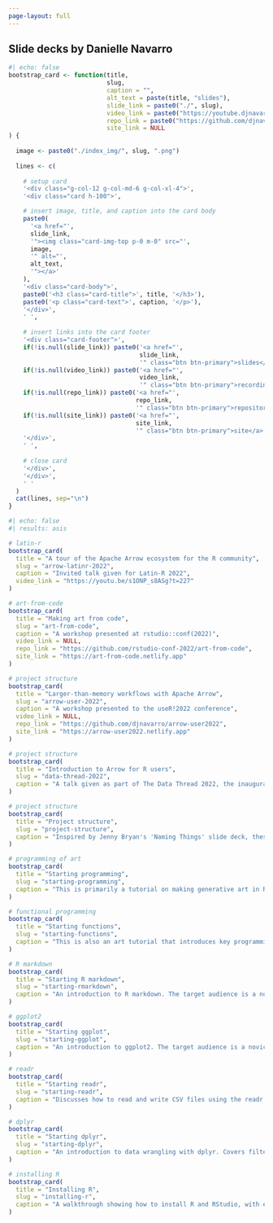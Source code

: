 ```yaml
---
page-layout: full
---
```


::: {.banner}

::: {.centered}
# Slide decks by Danielle Navarro
:::

:::

```r
#| echo: false
bootstrap_card <- function(title, 
                           slug, 
                           caption = "",
                           alt_text = paste(title, "slides"),
                           slide_link = paste0("./", slug),
                           video_link = paste0("https://youtube.djnavarro.net/", slug),
                           repo_link = paste0("https://github.com/djnavarro/slides-", slug),
                           site_link = NULL
) {
  
  image <- paste0("./index_img/", slug, ".png")
  
  lines <- c(
    
    # setup card
    '<div class="g-col-12 g-col-md-6 g-col-xl-4">',
    '<div class="card h-100">',

    # insert image, title, and caption into the card body
    paste0(
      '<a href="', 
      slide_link, 
      '"><img class="card-img-top p-0 m-0" src="', 
      image, 
      '" alt="',
      alt_text, 
      '"></a>'
    ),
    '<div class="card-body">',
    paste0('<h3 class="card-title">', title, '</h3>'),
    paste0('<p class="card-text">', caption, '</p>'),
    '</div>',
    ' ',
    
    # insert links into the card footer
    '<div class="card-footer">',
    if(!is.null(slide_link)) paste0('<a href="', 
                                    slide_link, 
                                    '" class="btn btn-primary">slides</a>'),
    if(!is.null(video_link)) paste0('<a href="', 
                                    video_link, 
                                    '" class="btn btn-primary">recording</a>'),
    if(!is.null(repo_link)) paste0('<a href="', 
                                   repo_link, 
                                   '" class="btn btn-primary">repository</a>'),
    if(!is.null(site_link)) paste0('<a href="', 
                                   site_link, 
                                   '" class="btn btn-primary">site</a>'),
    '</div>',
    ' ',
    
    # close card
    '</div>',
    '</div>',
    ' '
  )
  cat(lines, sep="\n")
}
```


::: {.grid}

```r
#| echo: false
#| results: asis

# latin-r
bootstrap_card(
  title = "A tour of the Apache Arrow ecosystem for the R community",
  slug = "arrow-latinr-2022",
  caption = "Invited talk given for Latin-R 2022",
  video_link = "https://youtu.be/s1ONP_s8ASg?t=227"
)

# art-from-code
bootstrap_card(
  title = "Making art from code",
  slug = "art-from-code",
  caption = "A workshop presented at rstudio::conf(2022)",
  video_link = NULL,
  repo_link = "https://github.com/rstudio-conf-2022/art-from-code",
  site_link = "https://art-from-code.netlify.app"
)

# project structure
bootstrap_card(
  title = "Larger-than-memory workflows with Apache Arrow",
  slug = "arrow-user-2022",
  caption = "A workshop presented to the useR!2022 conference",
  video_link = NULL,
  repo_link = "https://github.com/djnavarro/arrow-user2022",
  site_link = "https://arrow-user2022.netlify.app"
)

# project structure
bootstrap_card(
  title = "Introduction to Arrow for R users",
  slug = "data-thread-2022",
  caption = "A talk given as part of The Data Thread 2022, the inaugural conference of the Apache Arrow community"
)

# project structure
bootstrap_card(
  title = "Project structure",
  slug = "project-structure",
  caption = "Inspired by Jenny Bryan's 'Naming Things' slide deck, these slides discuss how to name files, introduces file paths, and discusses the basics of project organisation and management."
)

# programming of art
bootstrap_card(
  title = "Starting programming",
  slug = "starting-programming",
  caption = "This is primarily a tutorial on making generative art in R, but in doing so introduces core programming constructs and data structures. It is assumed the user has some previous experience with ggplot2."
)

# functional programming
bootstrap_card(
  title = "Starting functions",
  slug = "starting-functions",
  caption = "This is also an art tutorial that introduces key programming concepts, and follows naturally from the 'starting programming' slides. It shows how to write functions and exposes the user to some of the purrr functionality."
)

# R markdown
bootstrap_card(
  title = "Starting R markdown",
  slug = "starting-rmarkdown",
  caption = "An introduction to R markdown. The target audience is a novice R user with no previous experience with markdown. Covers the basics of markdown, and illustrates the structure of an R markdown document, including the YAML header. Briefly describes LaTeX equations."
)

# ggplot2
bootstrap_card(
  title = "Starting ggplot",
  slug = "starting-ggplot",
  caption = "An introduction to ggplot2. The target audience is a novice user with no previous experience with R or ggplot2. Does not cover the entire grammar, but helps the user reach the point at which they can make quality data visualisations."
)

# readr
bootstrap_card(
  title = "Starting readr",
  slug = "starting-readr",
  caption = "Discusses how to read and write CSV files using the readr package. It is assumed the audience has a little experience with R, but not much. Also introduces the magrittr pipe and the dplyr workflow for group_by() and summarise()"
)

# dplyr
bootstrap_card(
  title = "Starting dplyr",
  slug = "starting-dplyr",
  caption = "An introduction to data wrangling with dplyr. Covers filter(), select(), mutate() and arrange() primarily, but also discusses joins and the pivot_longer() and pivot_wider() functions from tidyr."
)

# installing R
bootstrap_card(
  title = "Installing R",
  slug = "installing-r",
  caption = "A walkthrough showing how to install R and RStudio, with examples for Mac, Windows and Ubuntu. The target audience is a novice with a little R experience (e.g., via RStudio Cloud) who now wants to run R locally."
)
```

:::

